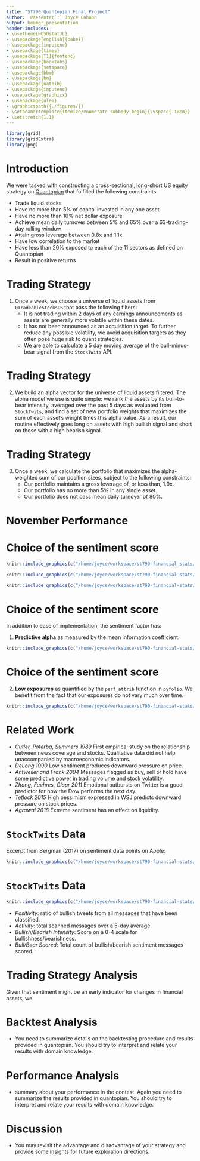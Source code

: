 ```yaml
---
title: "ST790 Quantopian Final Project"
author:  Presenter`:` Joyce Cahoon 
output: beamer_presentation
header-includes:
- \usetheme{NCSUstatJL}
- \usepackage[english]{babel}
- \usepackage{inputenc}
- \usepackage{times}
- \usepackage[T1]{fontenc}
- \usepackage{booktabs}
- \usepackage{setspace}
- \usepackage{bbm}
- \usepackage{bm}
- \usepackage{natbib}
- \usepackage{inputenc}
- \usepackage{graphicx}
- \usepackage{ulem}
- \graphicspath{{./figures/}}
- \setbeamertemplate{itemize/enumerate subbody begin}{\vspace{.10cm}}
- \setstretch{1.1} 
---
```


```r
library(grid)
library(gridExtra)
library(png)
```

# Introduction 
<!-- - give an overview on the motivation, the advantage and the disadvantage of your strategy.  -->
We were tasked with constructing a cross-sectional, long-short US equity strategy on [Quantopian](https://www.quantopian.com/) that fulfilled the following constraints: 

* Trade liquid stocks
* Have no more than 5\% of capital invested in any one asset
* Have no more than 10\% net dollar exposure
* Achieve mean daily turnover between 5\% and 65\% over a 63-trading-day rolling window
* Attain gross leverage between 0.8x and 1.1x
* Have low correlation to the market
* Have less than 20\% exposed to each of the 11 sectors as defined on Quantopian
* Result in positive returns

# Trading Strategy 

1. Once a week, we choose a universe of liquid assets from $\texttt{QTradeableStocksUS}$ that pass the following filters: 
    * It is not trading within 2 days of any earnings announcements as assets are generally more volatile within these dates. 
    * It has not been announced as an acquisition target. To further reduce any possible volatility, we avoid acquisition targets as they often pose huge risk to quant strategies.
    * We are able to calculate a 5 day moving average of the bull-minus-bear signal from the $\texttt{StockTwits}$ API.

# Trading Strategy

2. We build an alpha vector for the universe of liquid assets filtered. The alpha model we use is quite simple: we rank the assets by its bull-to-bear intensity, averaged over the past 5 days as evaluated from $\texttt{StockTwits}$, and find a set of new portfolio weights that maximizes the sum of each asset's weight times this alpha value. As a result, our routine effectively goes long on assets with high bullish signal and short on those with a high bearish signal.  

# Trading Strategy

3. Once a week, we calculate the portfolio that maximizes the alpha-weighted sum of our position sizes, subject to the following constraints:
    * Our portfolio maintains a gross leverage of, or less than, 1.0x. 
    * Our portfolio has no more than 5\% in any single asset. 
    * Our portfolio does not pass mean daily turnover of 80\%. 

# November Performance

\begin{table}[ht]
\small
\centering
\begin{tabular}{llr}
  \hline
 Metric & Our Result & Overall \\ 
  \hline
   rank & 105 & - \\ 
   score & 0.338 & 0.35 \\ 
   max\_beta\_to\_spy\_126day & 0.076 & 0.14 \\ 
   max\_cumulative\_common\_returns & 0.009 & 0.04 \\ 
   max\_leverage & 1.047 & 1.05 \\ 
   max\_max\_drawdown & 0.000 & -0.00 \\ 
   max\_net\_dollar\_exposure & 0.032 & 0.04 \\ 
   max\_total\_returns & 0.025 & 0.14 \\ 
   min\_total\_returns & -0.007 & -0.02 \\ 
   max\_turnover & 0.905 & 1.07 \\ 
   max\_volatility\_126day & 0.044 & 0.06 \\ 
   \hline
\end{tabular}
\end{table}

# Choice of the sentiment score 

```r
knitr::include_graphics(c("/home/joyce/workspace/st790-financial-stats/final/ex1.png"))
```

```r
knitr::include_graphics(c("/home/joyce/workspace/st790-financial-stats/final/ex2.png"))
```

```r
knitr::include_graphics(c("/home/joyce/workspace/st790-financial-stats/final/ex3.png"))
```

# Choice of the sentiment score

In addition to ease of implementation, the sentiment factor has: 

1. **Predictive alpha** as measured by the mean information coefficient. 

```r
knitr::include_graphics(c("/home/joyce/workspace/st790-financial-stats/final/eval_meanic_and_cuml.png"))
```

<!-- Given this characteristic, we may want to build greater exposure to this factor since it still benefits us after 10 trading days. We can also leverage the positive effects of this factor by increasing our turnover constraints as it appears it does not hurt our portfolio to keep in there for a longer period of time. Nevertheless, the mean information coefficient across the time frame displayed still lingers around 0, suggesting the forecasting benefits provided by our sentiment factor may be no better than the results we get from randomly selecting our asset weights.  -->

# Choice of the sentiment score

2. **Low exposures** as quantified by the `perf_attrib` function in `pyfolio`. We benefit from the fact that our exposures do not vary much over time. 

```r
knitr::include_graphics(c("/home/joyce/workspace/st790-financial-stats/final/eval_exposure.png"))
```

# Related Work
<!-- -  academic literatures or quantopian strategies. In either way, you should have clear citations and discussions on the connections and differences of your strategy compared with these work -->
- *Cutler, Poterba, Summers 1989* First empirical study on the relationship between news coverage and stocks. Qualitative data did not help unaccompanied by macroeconomic indicators.
- *DeLong 1990* Low sentiment produces downward pressure on price. 
- *Antweiler and Frank 2004* Messages flagged as buy, sell or hold have some predictive power in trading volume and stock volatility. 
- *Zhang, Fuehres, Gloor 2011* Emotional outbursts on Twitter is a good predictor for how the Dow performs the next day.
- *Tetlock 2015* High pessimism expressed in WSJ predicts downward pressure on stock prices.
- *Agrawal 2018* Extreme sentiment has an effect on liquidity. 
<!-- # Data and Variables -->
<!-- - ve a clear description on the data and variables you used for backtest and quantopian contest respectively. -->

# $\texttt{StockTwits}$ Data 

Excerpt from Bergman (2017) on sentiment data points on Apple:

```r
knitr::include_graphics(c("/home/joyce/workspace/st790-financial-stats/final/apple_tech.png", "/home/joyce/workspace/st790-financial-stats/final/apple_sentiment"))
```

# $\texttt{StockTwits}$ Data 

```r
knitr::include_graphics(c("/home/joyce/workspace/st790-financial-stats/final/apple_datasummary.png"))
```

- *Positivity*: ratio of bullish tweets from all messages that have been classified.
- *Activity*: total scanned messages over a 5-day average
- *Bullish/Bearish Intensity*: Score on a 0-4 scale for bullishness/bearishness.
- *Bull/Bear Scored*: Total count of bullish/bearish sentiment messages scored. 

# Trading Strategy Analysis 

Given that sentiment might be an early indicator for changes in financial assets, we 
<!-- -  This is the major section of the whole paper. You should give a detailed description of your procedure. I prefer you use mathematical/statistical modeling/formulas as much as you can, instead of sampling quoting  generic functions' description provided in quantopian. Discussions about why your method will not violate contest constraints, why your method performs good (or not so good) should be included.  -->

# Backtest Analysis 
-  You need to summarize details on the backtesting procedure and results provided in quantopian. You should try to interpret and relate your results with domain knowledge. 

# Performance Analysis
- summary about your performance in the contest. Again you need to summarize the results provided in quantopian. You should try to interpret and relate your results with domain knowledge. 

# Discussion 
- You may revisit the advantage and disadvantage of your strategy and provide some insights for future exploration directions. 


